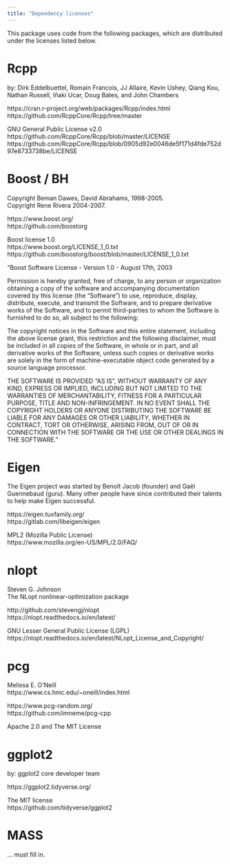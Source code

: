 ```yaml
---
title: "Dependency licenses"
---
```


This package uses code from the following packages, which are distributed under the licenses listed below.

<h1> Rcpp </h1>

by: Dirk Eddelbuettel, Romain Francois, JJ Allaire, Kevin Ushey, Qiang Kou, Nathan Russell, Iñaki Ucar, Doug Bates, and John Chambers

https://cran.r-project.org/web/packages/Rcpp/index.html  
https://github.com/RcppCore/Rcpp/tree/master

GNU General Public License v2.0  
https://github.com/RcppCore/Rcpp/blob/master/LICENSE  
https://github.com/RcppCore/Rcpp/blob/0905d92e0046de5f171d4fde752d97e8733738be/LICENSE

<h1> Boost / BH </h1>

Copyright Beman Dawes, David Abrahams, 1998-2005.  
Copyright Rene Rivera 2004-2007.

https://www.boost.org/  
https://github.com/boostorg

Boost license 1.0  
https://www.boost.org/LICENSE_1_0.txt  
https://github.com/boostorg/boost/blob/master/LICENSE_1_0.txt

"Boost Software License - Version 1.0 - August 17th, 2003

Permission is hereby granted, free of charge, to any person or organization
obtaining a copy of the software and accompanying documentation covered by
this license (the "Software") to use, reproduce, display, distribute,
execute, and transmit the Software, and to prepare derivative works of the
Software, and to permit third-parties to whom the Software is furnished to
do so, all subject to the following:

The copyright notices in the Software and this entire statement, including
the above license grant, this restriction and the following disclaimer,
must be included in all copies of the Software, in whole or in part, and
all derivative works of the Software, unless such copies or derivative
works are solely in the form of machine-executable object code generated by
a source language processor.

THE SOFTWARE IS PROVIDED "AS IS", WITHOUT WARRANTY OF ANY KIND, EXPRESS OR
IMPLIED, INCLUDING BUT NOT LIMITED TO THE WARRANTIES OF MERCHANTABILITY,
FITNESS FOR A PARTICULAR PURPOSE, TITLE AND NON-INFRINGEMENT. IN NO EVENT
SHALL THE COPYRIGHT HOLDERS OR ANYONE DISTRIBUTING THE SOFTWARE BE LIABLE
FOR ANY DAMAGES OR OTHER LIABILITY, WHETHER IN CONTRACT, TORT OR OTHERWISE,
ARISING FROM, OUT OF OR IN CONNECTION WITH THE SOFTWARE OR THE USE OR OTHER
DEALINGS IN THE SOFTWARE."

<h1> Eigen </h1>

The Eigen project was started by Benoît Jacob (founder) and Gaël Guennebaud (guru). Many other people have since contributed their talents to help make Eigen successful.

https://eigen.tuxfamily.org/  
https://gitlab.com/libeigen/eigen

MPL2 (Mozilla Public License)  
https://www.mozilla.org/en-US/MPL/2.0/FAQ/

<h1> nlopt </h1>

Steven G. Johnson  
The NLopt nonlinear-optimization package 

http://github.com/stevengj/nlopt  
https://nlopt.readthedocs.io/en/latest/

GNU Lesser General Public License (LGPL)  
https://nlopt.readthedocs.io/en/latest/NLopt_License_and_Copyright/

<h1> pcg </h1>

Melissa E. O'Neill  
https://www.cs.hmc.edu/~oneill/index.html

https://www.pcg-random.org/  
https://github.com/imneme/pcg-cpp

Apache 2.0 and The MIT License

<h1> ggplot2 </h1>

by: ggplot2 core developer team

https://ggplot2.tidyverse.org/

The MIT license  
https://github.com/tidyverse/ggplot2

<h1> MASS </h1> 

... must fill in.
